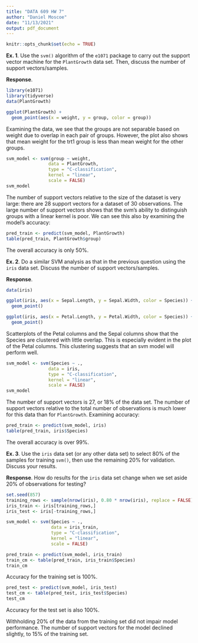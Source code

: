 ```yaml
---
title: "DATA 609 HW 7"
author: "Daniel Moscoe"
date: "11/13/2021"
output: pdf_document
---
```


```r
knitr::opts_chunk$set(echo = TRUE)
```

**Ex. 1**. Use the `svm()` algorithm of the `e1071` package to carry out the support vector machine for the `PlantGrowth` data set. Then, discuss the number of support vectors/samples. 

**Response**.

```r
library(e1071)
library(tidyverse)
data(PlantGrowth)

ggplot(PlantGrowth) +
  geom_point(aes(x = weight, y = group, color = group))
```

Examining the data, we see that the groups are not separable based on weight due to overlap in each pair of groups. However, the plot also shows that mean weight for the trt1 group is less than mean weight for the other groups.

```r
svm_model <- svm(group ~ weight,
                data = PlantGrowth,
                type = "C-classification",
                kernel = "linear",
                scale = FALSE)
svm_model
```

The number of support vectors relative to the size of the dataset is very large: there are 28 support vectors for a dataset of 30 observations. The large number of support vectors shows that the svm's ability to distinguish groups with a linear kernel is poor. We can see this also by examining the model's accuracy:

```r
pred_train <- predict(svm_model, PlantGrowth)
table(pred_train, PlantGrowth$group)
```

The overall accuracy is only 50%.

**Ex. 2**. Do a similar SVM analysis as that in the previous question using the `iris` data set. Discuss the number of support vectors/samples.

**Response**.

```r
data(iris)

ggplot(iris, aes(x = Sepal.Length, y = Sepal.Width, color = Species)) +
  geom_point()
```

```r
ggplot(iris, aes(x = Petal.Length, y = Petal.Width, color = Species)) +
  geom_point()
```

Scatterplots of the Petal columns and the Sepal columns show that the Species are clustered with little overlap. This is especially evident in the plot of the Petal columns. This clustering suggests that an svm model will perform well.

```r
svm_model <- svm(Species ~ .,
                data = iris,
                type = "C-classification",
                kernel = "linear",
                scale = FALSE)
svm_model
```

The number of support vectors is 27, or 18% of the data set. The number of support vectors relative to the total number of observations is much lower for this data than for `PlantGrowth`. Examining accuracy:

```r
pred_train <- predict(svm_model, iris)
table(pred_train, iris$Species)
```

The overall accuracy is over 99%.

**Ex. 3**. Use the `iris` data set (or any other data set) to select 80% of the samples for training `svm()`, then use the remaining 20% for validation. Discuss your results.

**Response**. How do results for the `iris` data set change when we set aside 20% of observations for testing?

```r
set.seed(857)
training_rows <- sample(nrow(iris), 0.80 * nrow(iris), replace = FALSE)
iris_train <- iris[training_rows,]
iris_test <- iris[-training_rows,]

svm_model <- svm(Species ~ .,
                 data = iris_train,
                 type = "C-classification",
                 kernel = "linear",
                 scale = FALSE)

pred_train <- predict(svm_model, iris_train)
train_cm <- table(pred_train, iris_train$Species)
train_cm
```

Accuracy for the training set is 100%.

```r
pred_test <- predict(svm_model, iris_test)
test_cm <- table(pred_test, iris_test$Species)
test_cm
```

Accuracy for the test set is also 100%.

Withholding 20% of the data from the training set did not impair model performance. The number of support vectors for the model declined slightly, to 15% of the training set.
